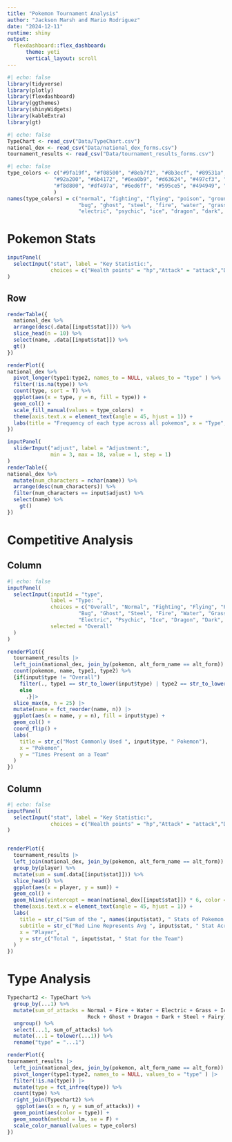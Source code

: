 ```yaml
---
title: "Pokemon Tournament Analysis"
author: "Jackson Marsh and Mario Rodriguez"
date: "2024-12-11"
runtime: shiny
output: 
  flexdashboard::flex_dashboard:
      theme: yeti
      vertical_layout: scroll
---
```


```r
#| echo: false
library(tidyverse)
library(plotly)
library(flexdashboard)
library(ggthemes)
library(shinyWidgets)
library(kableExtra)
library(gt)
```

```r
#| echo: false
TypeChart <- read_csv("Data/TypeChart.csv")
national_dex <- read_csv("Data/national_dex_forms.csv")
tournament_results <- read_csv("Data/tournament_results_forms.csv")
```

```r
#| echo: false
type_colors <- c("#9fa19f", "#f08500", "#8eb7f2", "#8b3ecf", "#89531a", "#adaa7e",
               "#92a200", "#6b4172", "#6ea0b9", "#d63624", "#497cf3", "#54a113",
               "#f8d800", "#df497a", "#6ed6ff", "#595ce5", "#494949", "#f0a6d6"
               )
names(type_colors) = c("normal", "fighting", "flying", "poison", "ground", "rock",
                       "bug", "ghost", "steel", "fire", "water", "grass",
                       "electric", "psychic", "ice", "dragon", "dark", "fairy")
```

Pokemon Stats
==========================
```r
inputPanel(
  selectInput("stat", label = "Key Statistic:",
              choices = c("Health points" = "hp","Attack" = "attack","Defense" = "defense", "Special Attack" = "sp_atk","Special Defense" = "sp_def","Speed" = "speed"))
)
```

Row 
-------------------------

```r
renderTable({
  national_dex %>%
  arrange(desc(.data[[input$stat]])) %>%
  slice_head(n = 10) %>%
  select(name, .data[[input$stat]]) %>%
  gt()
})
```

```r
renderPlot({
national_dex %>%
  pivot_longer(type1:type2, names_to = NULL, values_to = "type" ) %>%
  filter(!is.na(type)) %>%
  count(type, sort = T) %>%
  ggplot(aes(x = type, y = n, fill = type)) +
  geom_col() + 
  scale_fill_manual(values = type_colors)  + 
  theme(axis.text.x = element_text(angle = 45, hjust = 1)) + 
  labs(title = "Frequency of each type across all pokemon", x = "Type", y = "Frequency")
})
```

```r
inputPanel(
  sliderInput("adjust", label = "Adjustment:",
              min = 3, max = 18, value = 1, step = 1)
)
renderTable({
national_dex %>%
  mutate(num_characters = nchar(name)) %>%
  arrange(desc(num_characters)) %>%
  filter(num_characters == input$adjust) %>%
  select(name) %>%
    gt()
})
```


Competitive Analysis
==========================
Column
-----
```r
#| echo: false
inputPanel(
  selectInput(inputId = "type", 
              label = "Type: ", 
              choices = c("Overall", "Normal", "Fighting", "Flying", "Poison", "Ground", "Rock",
                       "Bug", "Ghost", "Steel", "Fire", "Water", "Grass",
                       "Electric", "Psychic", "Ice", "Dragon", "Dark", "Fairy"),
              selected = "Overall"
  )
)

renderPlot({
  tournament_results |> 
  left_join(national_dex, join_by(pokemon, alt_form_name == alt_form)) |>
  count(pokemon, name, type1, type2) %>%
  {if(input$type != "Overall") 
    filter(., type1 == str_to_lower(input$type) | type2 == str_to_lower(input$type)) 
    else
      .}|>  
  slice_max(n, n = 25) |> 
  mutate(name = fct_reorder(name, n)) |> 
  ggplot(aes(x = name, y = n), fill = input$type) + 
  geom_col() +
  coord_flip() +
  labs(
    title = str_c("Most Commonly Used ", input$type, " Pokemon"),
    x = "Pokemon",
    y = "Times Present on a Team"
  )
})

```

Column
---
```r
#| echo: false
inputPanel(
  selectInput("stat", label = "Key Statistic:",
              choices = c("Health points" = "hp","Attack" = "attack","Defense" = "defense", "Special Attack" = "sp_atk","Special Defense" = "sp_def","Speed" = "speed"))
)


renderPlot({  
  tournament_results |> 
  left_join(national_dex, join_by(pokemon, alt_form_name == alt_form)) %>% 
  group_by(player) %>%
  mutate(sum = sum(.data[[input$stat]])) %>%
  slice_head() %>%
  ggplot(aes(x = player, y = sum)) + 
  geom_col() + 
  geom_hline(yintercept = mean(national_dex[[input$stat]]) * 6, color = "red") + 
  theme(axis.text.x = element_text(angle = 45, hjust = 1)) +
  labs(
    title = str_c("Sum of the ", names(input$stat), " Stats of Pokemon on a Team"),
    subtitle = str_c("Red Line Represents Avg ", input$stat, " Stat Across All Pokemon Times 6"),
    x = "Player",
    y = str_c("Total ", input$stat, " Stat for the Team")
  )
})
```

Type Analysis 
======================

```r
Typechart2 <- TypeChart %>%
  group_by(...1) %>% 
  mutate(sum_of_attacks = Normal + Fire + Water + Electric + Grass + Ice + Fighting +                                Poison + Ground + Flying + Psychic + Bug + 
                          Rock + Ghost + Dragon + Dark + Steel + Fairy) %>%
  ungroup() %>%
  select(...1, sum_of_attacks) %>%
  mutate(...1 = tolower(...1)) %>%
  rename("type" = "...1") 

renderPlot({
tournament_results |> 
  left_join(national_dex, join_by(pokemon, alt_form_name == alt_form)) |> 
  pivot_longer(type1:type2, names_to = NULL, values_to = "type" ) |> 
  filter(!is.na(type)) |> 
  mutate(type = fct_infreq(type)) %>% 
  count(type) %>%
  right_join(Typechart2) %>%
   ggplot(aes(x = n, y = sum_of_attacks)) +
  geom_point(aes(color = type)) +
  geom_smooth(method = lm, se = F) + 
  scale_color_manual(values = type_colors)
})
```


